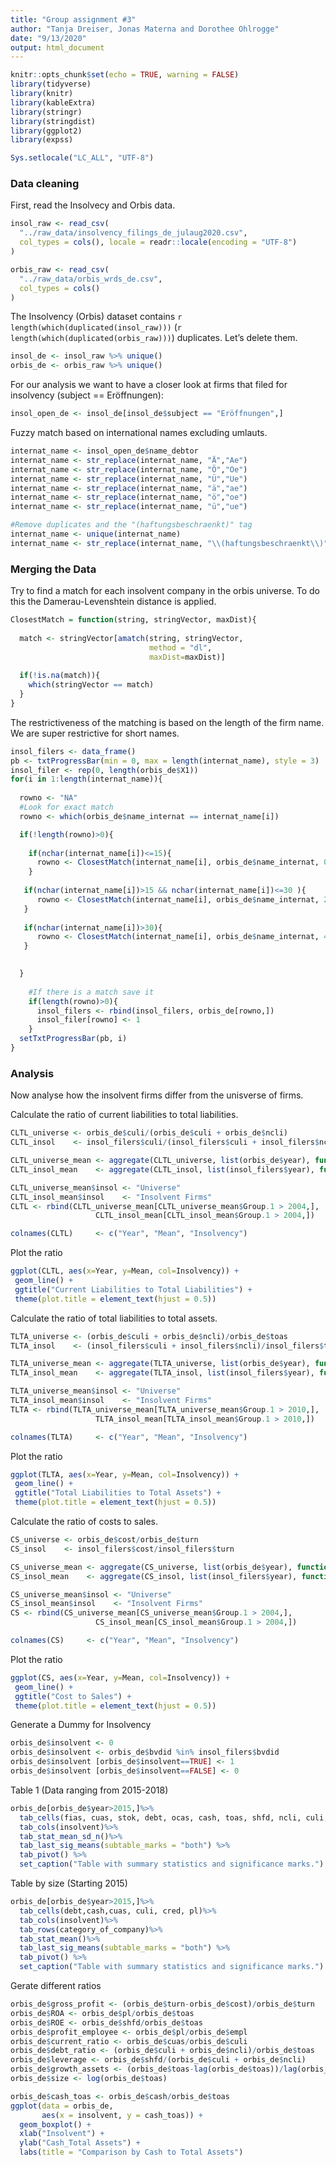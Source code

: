 ```yaml
---
title: "Group assignment #3"
author: "Tanja Dreiser, Jonas Materna and Dorothee Ohlrogge"
date: "9/13/2020"
output: html_document
---
```

  
```r
knitr::opts_chunk$set(echo = TRUE, warning = FALSE)
library(tidyverse)
library(knitr)
library(kableExtra)
library(stringr)
library(stringdist)
library(ggplot2)
library(expss)

Sys.setlocale("LC_ALL", "UTF-8")
```

### Data cleaning
First, read the Insolvecy and Orbis data. 

```r
insol_raw <- read_csv(
  "../raw_data/insolvency_filings_de_julaug2020.csv",
  col_types = cols(), locale = readr::locale(encoding = "UTF-8")
)
```

```r
orbis_raw <- read_csv(
  "../raw_data/orbis_wrds_de.csv",
  col_types = cols()
)
```
The Insolvency (Orbis) dataset contains `r length(which(duplicated(insol_raw)))` (`r length(which(duplicated(orbis_raw)))`) duplicates. Let's delete them.

```r
insol_de <- insol_raw %>% unique()
orbis_de <- orbis_raw %>% unique()
```


For our analysis we want to have a closer look at firms that filed for insolvency (subject == Eröffnungen):

```r
insol_open_de <- insol_de[insol_de$subject == "Eröffnungen",]
```


Fuzzy match based on international names excluding umlauts.

```r
internat_name <- insol_open_de$name_debtor
internat_name <- str_replace(internat_name, "Ä","Ae")
internat_name <- str_replace(internat_name, "Ö","Oe")
internat_name <- str_replace(internat_name, "Ü","Ue")
internat_name <- str_replace(internat_name, "ä","ae")
internat_name <- str_replace(internat_name, "ö","oe")
internat_name <- str_replace(internat_name, "ü","ue")

#Remove duplicates and the "(haftungsbeschraenkt)" tag
internat_name <- unique(internat_name)
internat_name <- str_replace(internat_name, "\\(haftungsbeschraenkt\\)", "")

```

### Merging the Data
Try to find a match for each insolvent company in the orbis universe. To do this the Damerau-Levenshtein distance is applied.

```r
ClosestMatch = function(string, stringVector, maxDist){
  
  match <- stringVector[amatch(string, stringVector, 
                               method = "dl",
                               maxDist=maxDist)]
  
  if(!is.na(match)){
    which(stringVector == match)
  }
}
```


The restrictiveness of the matching is based on the length of the firm name. We are super restrictive for short names.

```r

insol_filers <- data_frame()
pb <- txtProgressBar(min = 0, max = length(internat_name), style = 3)
insol_filer <- rep(0, length(orbis_de$X1))
for(i in 1:length(internat_name)){
  
  rowno <- "NA"
  #Look for exact match
  rowno <- which(orbis_de$name_internat == internat_name[i])

  if(!length(rowno)>0){
    
    if(nchar(internat_name[i])<=15){
      rowno <- ClosestMatch(internat_name[i], orbis_de$name_internat, 0.1 )
    }
    
   if(nchar(internat_name[i])>15 && nchar(internat_name[i])<=30 ){
      rowno <- ClosestMatch(internat_name[i], orbis_de$name_internat, 2 )
   }
    
   if(nchar(internat_name[i])>30){
      rowno <- ClosestMatch(internat_name[i], orbis_de$name_internat, 4 )
   }
    

  }
    
    #If there is a match save it
    if(length(rowno)>0){
      insol_filers <- rbind(insol_filers, orbis_de[rowno,])
      insol_filer[rowno] <- 1
    }
  setTxtProgressBar(pb, i)
}
```

### Analysis
Now analyse how the insolvent firms differ from the unisverse of firms.

Calculate the ratio of current liabilities to total liabilities.

```r
CLTL_universe <- orbis_de$culi/(orbis_de$culi + orbis_de$ncli)
CLTL_insol    <- insol_filers$culi/(insol_filers$culi + insol_filers$ncli)

CLTL_universe_mean <- aggregate(CLTL_universe, list(orbis_de$year), function(x) mean(x, na.rm=TRUE))
CLTL_insol_mean    <- aggregate(CLTL_insol, list(insol_filers$year), function(x) mean(x, na.rm=TRUE))

CLTL_universe_mean$insol <- "Universe"
CLTL_insol_mean$insol    <- "Insolvent Firms"
CLTL <- rbind(CLTL_universe_mean[CLTL_universe_mean$Group.1 > 2004,], 
                   CLTL_insol_mean[CLTL_insol_mean$Group.1 > 2004,])

colnames(CLTL)     <- c("Year", "Mean", "Insolvency")
```

Plot the ratio

```r


ggplot(CLTL, aes(x=Year, y=Mean, col=Insolvency)) +
 geom_line() +
 ggtitle("Current Liabilities to Total Liabilities") +
 theme(plot.title = element_text(hjust = 0.5))


```

Calculate the ratio of total liabilities to total assets.

```r
TLTA_universe <- (orbis_de$culi + orbis_de$ncli)/orbis_de$toas
TLTA_insol    <- (insol_filers$culi + insol_filers$ncli)/insol_filers$toas

TLTA_universe_mean <- aggregate(TLTA_universe, list(orbis_de$year), function(x) mean(x, na.rm=TRUE))
TLTA_insol_mean    <- aggregate(TLTA_insol, list(insol_filers$year), function(x) mean(x, na.rm=TRUE))

TLTA_universe_mean$insol <- "Universe"
TLTA_insol_mean$insol    <- "Insolvent Firms"
TLTA <- rbind(TLTA_universe_mean[TLTA_universe_mean$Group.1 > 2010,], 
                   TLTA_insol_mean[TLTA_insol_mean$Group.1 > 2010,])

colnames(TLTA)     <- c("Year", "Mean", "Insolvency")
```

Plot the ratio

```r


ggplot(TLTA, aes(x=Year, y=Mean, col=Insolvency)) +
 geom_line() +
 ggtitle("Total Liabilities to Total Assets") +
 theme(plot.title = element_text(hjust = 0.5))


```


Calculate the ratio of costs to sales.

```r
CS_universe <- orbis_de$cost/orbis_de$turn
CS_insol    <- insol_filers$cost/insol_filers$turn

CS_universe_mean <- aggregate(CS_universe, list(orbis_de$year), function(x) mean(x, na.rm=TRUE))
CS_insol_mean    <- aggregate(CS_insol, list(insol_filers$year), function(x) mean(x, na.rm=TRUE))

CS_universe_mean$insol <- "Universe"
CS_insol_mean$insol    <- "Insolvent Firms"
CS <- rbind(CS_universe_mean[CS_universe_mean$Group.1 > 2004,], 
                   CS_insol_mean[CS_insol_mean$Group.1 > 2004,])

colnames(CS)     <- c("Year", "Mean", "Insolvency")
```

Plot the ratio

```r


ggplot(CS, aes(x=Year, y=Mean, col=Insolvency)) +
 geom_line() +
 ggtitle("Cost to Sales") +
 theme(plot.title = element_text(hjust = 0.5))


```

Generate a Dummy for Insolvency

```r
orbis_de$insolvent <- 0
orbis_de$insolvent <- orbis_de$bvdid %in% insol_filers$bvdid
orbis_de$insolvent [orbis_de$insolvent==TRUE] <- 1
orbis_de$insolvent [orbis_de$insolvent==FALSE] <- 0
```

Table 1 (Data ranging from 2015-2018)

```r
orbis_de[orbis_de$year>2015,]%>%
  tab_cells(fias, cuas, stok, debt, ocas, cash, toas, shfd, ncli, culi, loan, cred, ocli, tshf, empl, opre, turn, cost, fipl, taxa, exex, pl)%>%
  tab_cols(insolvent)%>%
  tab_stat_mean_sd_n()%>%
  tab_last_sig_means(subtable_marks = "both") %>% 
  tab_pivot() %>% 
  set_caption("Table with summary statistics and significance marks.")

```

Table by size (Starting 2015)

```r
orbis_de[orbis_de$year>2015,]%>%
  tab_cells(debt,cash,cuas, culi, cred, pl)%>%
  tab_cols(insolvent)%>%
  tab_rows(category_of_company)%>%
  tab_stat_mean()%>%
  tab_last_sig_means(subtable_marks = "both") %>% 
  tab_pivot() %>% 
  set_caption("Table with summary statistics and significance marks.")

```

Gerate different ratios

```r
orbis_de$gross_profit <- (orbis_de$turn-orbis_de$cost)/orbis_de$turn
orbis_de$ROA <- orbis_de$pl/orbis_de$toas
orbis_de$ROE <- orbis_de$shfd/orbis_de$toas
orbis_de$profit_employee <- orbis_de$pl/orbis_de$empl
orbis_de$current_ratio <- orbis_de$cuas/orbis_de$culi
orbis_de$debt_ratio <- (orbis_de$culi + orbis_de$ncli)/orbis_de$toas
orbis_de$leverage <- orbis_de$shfd/(orbis_de$culi + orbis_de$ncli)
orbis_de$growth_assets <- (orbis_de$toas-lag(orbis_de$toas))/lag(orbis_de$toas)
orbis_de$size <- log(orbis_de$toas)
```

```r
orbis_de$cash_toas <- orbis_de$cash/orbis_de$toas
ggplot(data = orbis_de, 
       aes(x = insolvent, y = cash_toas)) +
  geom_boxplot() +
  xlab("Insolvent") +
  ylab("Cash_Total Assets") +
  labs(title = "Comparison by Cash to Total Assets") 
  
```

